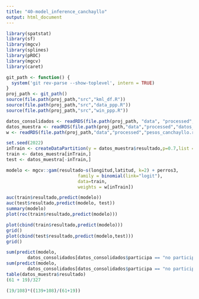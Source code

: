 ```yaml
---
title: "40-model_inference_canchayllo"
output: html_document
---
```


```r
library(spatstat)
library(sf)
library(mgcv)
library(splines)
library(pROC)
library(mgcv)
library(caret)
```


```r
git_path <- function() {
  system('git rev-parse --show-toplevel', intern = TRUE)
}
proj_path <- git_path()
source(file.path(proj_path,"src","kml_df.R"))
source(file.path(proj_path,"src","data_ppp.R"))
source(file.path(proj_path,"src","win_ppp.R"))
```


```r
datos_consolidados <- readRDS(file.path(proj_path, "data", "processed","datos_canchayllo_poblacion.rds"))
datos_muestra <- readRDS(file.path(proj_path,"data","processed","datos_canchayllo_muestra.rds"))
w <- readRDS(file.path(proj_path,"data","processed","pesos_canchayllo.rds"))
```


```r
set.seed(2022)
inTrain <- createDataPartition(y = datos_muestra$resultado,p=0.7,list = FALSE)
train <- datos_muestra[inTrain,]
test <- datos_muestra[-inTrain,]
```


```r
modelo <- mgcv::gam(resultado~s(longitud,latitud, k=2) + perros3,
                           family = binomial(link="logit"),
                           data=train,
                           weights = w[inTrain])

auc(train$resultado,predict(modelo))
auc(test$resultado,predict(modelo, test))
summary(modelo)
plot(roc(train$resultado,predict(modelo)))
```

```r
plot(cbind(train$resultado,predict(modelo)))
grid()
plot(cbind(test$resultado,predict(modelo,test)))
grid()
```


```r
sum(predict(modelo,
        datos_consolidados[datos_consolidados$participa == "no participó",])  >= -1.585413)
sum(predict(modelo,
        datos_consolidados[datos_consolidados$participa == "no participó",])  < -1.585413)
table(datos_muestra$resultado)
(61 + 19)/327
```

```r
(19/108)*((139+108)/(61+19))
```

